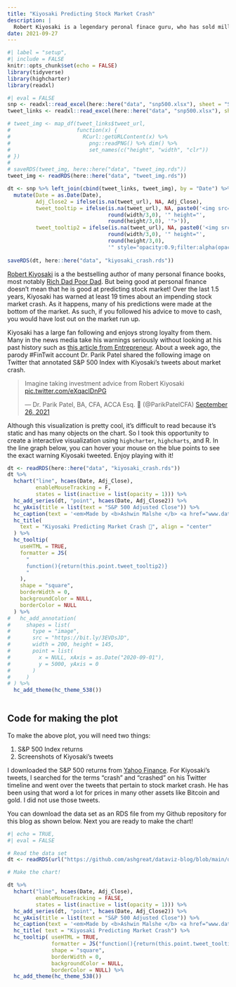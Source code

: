 ```yaml
---
title: "Kiyosaki Predicting Stock Market Crash"
description: |
  Robert Kiyosaki is a legendary peronal finace guru, who has sold millions of copies of the book Rick Dada, Poor Data. Yet, he is also a terrible predictor of the stock market movements!
date: 2021-09-27
---
```


```r
#| label = "setup",
#| include = FALSE
knitr::opts_chunk$set(echo = FALSE)
library(tidyverse)
library(highcharter)
library(readxl)

```

```r
#| eval = FALSE
snp <- readxl::read_excel(here::here("data", "snp500.xlsx"), sheet = "Sheet1")
tweet_links <- readxl::read_excel(here::here("data", "snp500.xlsx"), sheet = "Sheet3")

# tweet_img <- map_df(tweet_links$tweet_url, 
#                     function(x) {
#                       RCurl::getURLContent(x) %>% 
#                         png::readPNG() %>% dim() %>% 
#                         set_names(c("height", "width", "clr"))
# }) 
# 
# saveRDS(tweet_img, here::here("data", "tweet_img.rds"))
tweet_img <- readRDS(here::here("data", "tweet_img.rds"))

dt <- snp %>% left_join(cbind(tweet_links, tweet_img), by = "Date") %>% 
  mutate(Date = as.Date(Date),
         Adj_Close2 = ifelse(is.na(tweet_url), NA, Adj_Close),
         tweet_tooltip = ifelse(is.na(tweet_url), NA, paste0('<img src="', tweet_url, '" width="',
                                round(width/3,0), '" height="',
                                round(height/3,0), '">')),
         tweet_tooltip2 = ifelse(is.na(tweet_url), NA, paste0('<img src="', tweet_url, '" width="',
                                round(width/3,0), '" height="',
                                round(height/3,0),
                                '" style="opacity:0.9;filter:alpha(opacity=40);">')))
  
saveRDS(dt, here::here("data", "kiyosaki_crash.rds"))
```

[Robert Kiyosaki](https://en.wikipedia.org/wiki/Robert_Kiyosaki) is a the bestselling author of many personal finance books, most notably [Rich Dad Poor Dad](https://www.richdad.com). But being good at personal finance doesn't mean that he is good at predicting stock market! Over the last 1.5 years, Kiyosaki has warned at least 19 times about an impending stock market crash. As it happens, many of his predictions were made at the bottom of the market. As such, if you followed his advice to move to cash, you would have lost out on the market run up.

Kiyosaki has a large fan following and enjoys strong loyalty from them. Many in the news media take his warnings seriously without looking at his past history such as [this article from Entrepreneur](https://www.entrepreneur.com/article/388670). About a week ago, the parody #FinTwit account Dr. Parik Patel shared the following image on Twitter that annotated S&P 500 Index with Kiyosaki's tweets about market crash.

<blockquote class="twitter-tweet">

<p lang="en" dir="ltr">

Imagine taking investment advice from Robert Kiyosaki <a href="https://t.co/eXqacIDnPG">pic.twitter.com/eXqacIDnPG</a>

</p>

--- Dr. Parik Patel, BA, CFA, ACCA Esq. 💸 (@ParikPatelCFA) <a href="https://twitter.com/ParikPatelCFA/status/1442113763168108545?ref_src=twsrc%5Etfw">September 26, 2021</a>

</blockquote>

```{=html}
<script async src="https://platform.twitter.com/widgets.js" charset="utf-8"></script>
```
Although this visualization is pretty cool, it's difficult to read because it's static and has many objects on the chart. So I took this opportunity to create a interactive visualization using `highcharter`, `highcharts`, and R. In the line graph below, you can hover your mouse on the blue points to see the exact warning Kiyosaki tweeted. Enjoy playing with it!

```r

dt <- readRDS(here::here("data", "kiyosaki_crash.rds"))
dt %>% 
  hchart("line", hcaes(Date, Adj_Close),
         enableMouseTracking = F,
         states = list(inactive = list(opacity = 1))) %>% 
  hc_add_series(dt, "point", hcaes(Date, Adj_Close2)) %>% 
  hc_yAxis(title = list(text = "S&P 500 Adjusted Close")) %>% 
  hc_caption(text = '<em>Made by <b>Ashwin Malshe </b> <a href="www.dataviz.school">www.dataviz.school</a></em>') %>% 
  hc_title(
    text = "Kiyosaki Predicting Market Crash 💸", align = "center"
  ) %>% 
  hc_tooltip(
    useHTML = TRUE,
    formatter = JS(
      "
      function(){return(this.point.tweet_tooltip2)}
      "
    ),
    shape = "square",
    borderWidth = 0,
    backgroundColor = NULL,
    borderColor = NULL
  ) %>%
#   hc_add_annotation(
#     shapes = list(
#       type = "image",
#       src = "https://bit.ly/3EVDsJD",
#       width = 200, height = 145,
#       point = list(
#         x = NULL, xAxis = as.Date("2020-09-01"),
#         y = 5000, yAxis = 0
#       )
#     )
# ) %>% 
  hc_add_theme(hc_theme_538())
  
```

## Code for making the plot

To make the above plot, you will need two things:

1.  S&P 500 Index returns
2.  Screenshots of Kiyosaki's tweets

I downloaded the S&P 500 returns from [Yahoo Finance](https://finance.yahoo.com). For Kiyosaki's tweets, I searched for the terms "crash" and "crashed" on his Twitter timeline and went over the tweets that pertain to stock market crash. He has been using that word a lot for prices in many other assets like Bitcoin and gold. I did not use those tweets.

You can download the data set as an RDS file from my Github repository for this blog as shown below. Next you are ready to make the chart!

```r
#| echo = TRUE,
#| eval = FALSE

# Read the data set
dt <- readRDS(url("https://github.com/ashgreat/dataviz-blog/blob/main/data/kiyosaki_crash.rds?raw=true"))

# Make the chart!

dt %>% 
  hchart("line", hcaes(Date, Adj_Close),
         enableMouseTracking = FALSE,
         states = list(inactive = list(opacity = 1))) %>% 
  hc_add_series(dt, "point", hcaes(Date, Adj_Close2)) %>% 
  hc_yAxis(title = list(text = "S&P 500 Adjusted Close")) %>% 
  hc_caption(text = '<em>Made by <b>Ashwin Malshe </b> <a href="www.dataviz.school">www.dataviz.school</a></em>') %>% 
  hc_title( text = "Kiyosaki Predicting Market Crash") %>% 
  hc_tooltip( useHTML = TRUE,
              formatter = JS("function(){return(this.point.tweet_tooltip2)}"),
              shape = "square",
              borderWidth = 0,
              backgroundColor = NULL,
              borderColor = NULL) %>%
  hc_add_theme(hc_theme_538())
```
